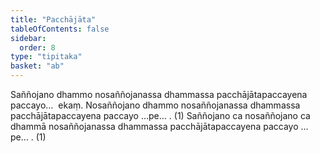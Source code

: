 ```yaml
---
title: "Pacchājāta"
tableOfContents: false
sidebar:
  order: 8
type: "tipitaka"
basket: "ab"
---
```



<DynamicBreadcrumb />

<Division number="25">

<Paragraph number="1382">
Saññojano dhammo nosaññojanassa dhammassa pacchājātapaccayena paccayo…  ekaṃ.
</Paragraph>

<Paragraph number="1383">
Nosaññojano dhammo nosaññojanassa dhammassa pacchājātapaccayena paccayo …pe… . (1)
</Paragraph>

<Paragraph number="1384">
Saññojano ca nosaññojano ca dhammā nosaññojanassa dhammassa pacchājātapaccayena paccayo …pe… . (1)
</Paragraph>
</Division>